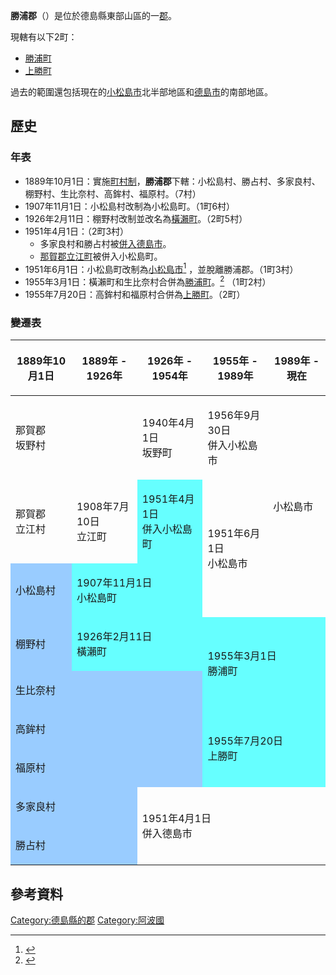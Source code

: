 {{日本郡
| 郡 = 勝浦郡
| 日文原名 = 勝浦郡
| 平假名 = かつうらぐん
| 羅馬字拼音 = Katsuura-gun
| 地圖 = [[File:Tokushima-katsuura-district.svg|250px]]
| 都道府縣 = 德島縣
| 編號 = 
| 町 = 2
| 村 = 
| 經度 = 
| 緯度 = 
| 註記 = 
|}}
'''勝浦郡'''（{{jpn|j=勝浦郡|hg=かつうらぐん|rm=Katsuura gun|f=y}}）是位於德島縣東部山區的一[[郡|郡]]。

現轄有以下2町：
* [[勝浦町|勝浦町]]
* [[上勝町|上勝町]]

過去的範圍還包括現在的[[小松島市|小松島市]]北半部地區和[[德島市|德島市]]的南部地區。

==歷史==
===年表===
* 1889年10月1日：實施[[町村制|町村制]]，'''勝浦郡'''下轄：小松島村、勝占村、多家良村、棚野村、生比奈村、高鉾村、福原村。（7村）
* 1907年11月1日：小松島村改制為小松島町。（1町6村）
* 1926年2月11日：棚野村改制並改名為[[橫瀨町_(德島縣)|橫瀨町]]。（2町5村）
* 1951年4月1日：（2町3村）
** 多家良村和勝占村被[[市町村合併|併入]][[德島市|德島市]]。
** [[那賀郡|那賀郡]][[立江町|立江町]]被併入小松島町。
* 1951年6月1日：小松島町改制為[[小松島市|小松島市]]<ref>{{cite web| title=市の沿革| url=http://www.city.komatsushima.tokushima.jp/soshiki/40/enkaku.html| publisher=小松島市政府| accessdate=2012-12-06| language=ja| date=2009-08-01| deadurl=yes| archiveurl=https://web.archive.org/web/20150929204250/http://www.city.komatsushima.tokushima.jp/soshiki/40/enkaku.html| archivedate=2015-09-29}}</ref> ，並脫離勝浦郡。（1町3村）
* 1955年3月1日：橫瀨町和生比奈村合併為[[勝浦町|勝浦町]]。<ref>{{cite web| title=沿革、位置、主な山岳と河川| url=http://www.town.katsuura.lg.jp/docs/2010111600820/| publisher=勝浦町公所| accessdate=2012-12-22| language=ja| date=2007-11-01| archive-date=2020-10-10| archive-url=https://web.archive.org/web/20201010210425/http://www.town.katsuura.lg.jp/docs/2010111600820/| dead-url=no}}</ref> （1町2村）
* 1955年7月20日：高鉾村和福原村合併為[[上勝町|上勝町]]。（2町）

===變遷表===
{| class="wikitable" style="font-size:x-small"
! 1889年10月1日
! 1889年 - 1926年
! colspan=2 | 1926年 - 1954年
! 1955年 - 1989年
! 1989年 - 現在
! 現在
|-
| colspan=2 | 那賀郡<br />坂野村
| colspan=2 | 1940年4月1日<br>坂野町
| 1956年9月30日<br>併入小松島市
| rowspan=3 colspan=2 | 小松島市
|-
| 那賀郡<br />立江村
| 1908年7月10日<br>立江町
| style="background-color:#6ff;" | 1951年4月1日<br />併入小松島町
| rowspan=2 colspan=2 | 1951年6月1日<br />小松島市
|-
| style="background-color:#9cf;" | 小松島村
| colspan=2 style="background-color:#6ff;" | 1907年11月1日<br />小松島町
|-
| style="background-color:#9cf;" | 棚野村
| colspan=3 style="background-color:#6ff;" | 1926年2月11日<br />橫瀨町
| rowspan=2 colspan=3 style="background-color:#6ff;" | 1955年3月1日<br />勝浦町
|-
| colspan=4 style="background-color:#9cf;" | 生比奈村
|-
| colspan=4 style="background-color:#9cf;" | 高鉾村
| rowspan=2 colspan=3 style="background-color:#6ff;"| 1955年7月20日<br />上勝町
|-
| colspan=4 style="background-color:#9cf;" | 福原村
|-
| colspan=2 style="background-color:#9cf;" | 多家良村
| rowspan=2 colspan=5 | 1951年4月1日<br />併入德島市
|-
| colspan=2 style="background-color:#9cf;" | 勝占村
|}

==參考資料==
{{reflist}}

{{德島縣}}
{{阿波國的郡}}

{{Authority control}}
[[Category:德島縣的郡|Category:德島縣的郡]]
[[Category:阿波國|Category:阿波國]]